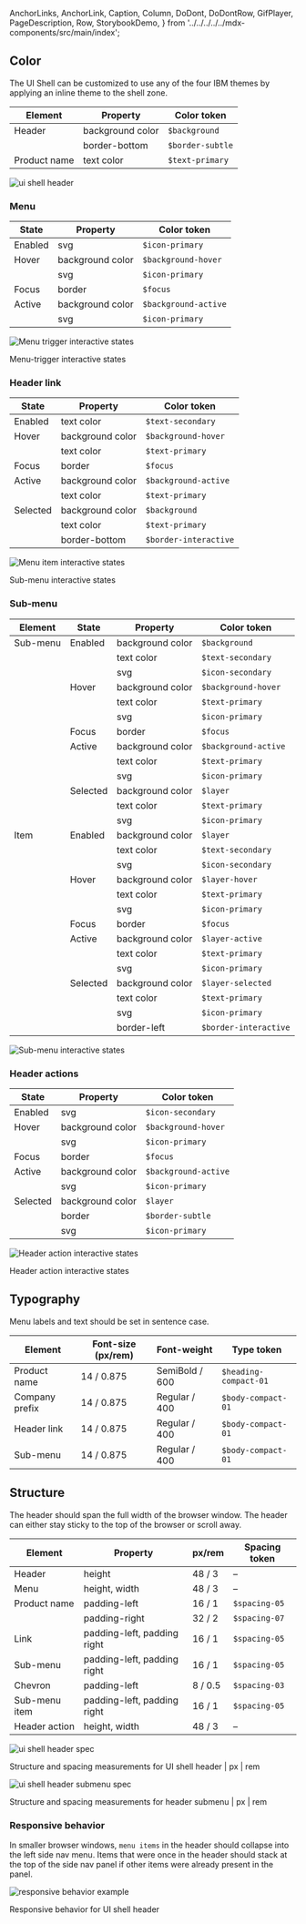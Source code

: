   AnchorLinks,
  AnchorLink,
  Caption,
  Column,
  DoDont,
  DoDontRow,
  GifPlayer,
  PageDescription,
  Row,
  StorybookDemo,
} from '../../../../../mdx-components/src/main/index';

<Unstyled>
<Theme style={{paddingBottom: '2rem', paddingTop: '1px', marginTop: '-1px'}} theme="g10">

## Color

The UI Shell can be customized to use any of the four IBM themes by applying an
inline theme to the shell zone.

| Element      | Property         | Color token      |
| ------------ | ---------------- | ---------------- |
| Header       | background color | `$background`    |
|              | border-bottom    | `$border-subtle` |
| Product name | text color       | `$text-primary`  |

![ui shell header](images/header-style-1.png)

### Menu

| State   | Property         | Color token          |
| ------- | ---------------- | -------------------- |
| Enabled | svg              | `$icon-primary`      |
| Hover   | background color | `$background-hover`  |
|         | svg              | `$icon-primary`      |
| Focus   | border           | `$focus`             |
| Active  | background color | `$background-active` |
|         | svg              | `$icon-primary`      |

<Row>
<Column colLg={8}>

![Menu trigger interactive states](images/header-style-5.png)

<Caption>Menu-trigger interactive states</Caption>

</Column>
</Row>

### Header link

| State    | Property         | Color token           |
| -------- | ---------------- | --------------------- |
| Enabled  | text color       | `$text-secondary`     |
| Hover    | background color | `$background-hover`   |
|          | text color       | `$text-primary`       |
| Focus    | border           | `$focus`              |
| Active   | background color | `$background-active`  |
|          | text color       | `$text-primary`       |
| Selected | background color | `$background`         |
|          | text color       | `$text-primary`       |
|          | border-bottom    | `$border-interactive` |

<Row>
<Column colLg={8}>

![Menu item interactive states](images/header-style-6.png)

<Caption>Sub-menu interactive states</Caption>

</Column>
</Row>

### Sub-menu

| Element  | State    | Property         | Color token           |
| -------- | -------- | ---------------- | --------------------- |
| Sub-menu | Enabled  | background color | `$background`         |
|          |          | text color       | `$text-secondary`     |
|          |          | svg              | `$icon-secondary`     |
|          | Hover    | background color | `$background-hover`   |
|          |          | text color       | `$text-primary`       |
|          |          | svg              | `$icon-primary`       |
|          | Focus    | border           | `$focus`              |
|          | Active   | background color | `$background-active`  |
|          |          | text color       | `$text-primary`       |
|          |          | svg              | `$icon-primary`       |
|          | Selected | background color | `$layer`              |
|          |          | text color       | `$text-primary`       |
|          |          | svg              | `$icon-primary`       |
| Item     | Enabled  | background color | `$layer`              |
|          |          | text color       | `$text-secondary`     |
|          |          | svg              | `$icon-secondary`     |
|          | Hover    | background color | `$layer-hover`        |
|          |          | text color       | `$text-primary`       |
|          |          | svg              | `$icon-primary`       |
|          | Focus    | border           | `$focus`              |
|          | Active   | background color | `$layer-active`       |
|          |          | text color       | `$text-primary`       |
|          |          | svg              | `$icon-primary`       |
|          | Selected | background color | `$layer-selected`     |
|          |          | text color       | `$text-primary`       |
|          |          | svg              | `$icon-primary`       |
|          |          | border-left      | `$border-interactive` |

![Sub-menu interactive states](images/header-style-7.png)

<Caption></Caption>

### Header actions

| State    | Property         | Color token          |
| -------- | ---------------- | -------------------- |
| Enabled  | svg              | `$icon-secondary`    |
| Hover    | background color | `$background-hover`  |
|          | svg              | `$icon-primary`      |
| Focus    | border           | `$focus`             |
| Active   | background color | `$background-active` |
|          | svg              | `$icon-primary`      |
| Selected | background color | `$layer`             |
|          | border           | `$border-subtle`     |
|          | svg              | `$icon-primary`      |

<Row>
<Column colLg={8}>

![Header action interactive states](images/header-style-8.png)

<Caption>Header action interactive states</Caption>

</Column>
</Row>

## Typography

Menu labels and text should be set in sentence case.

| Element        | Font-size (px/rem) | Font-weight    | Type token            |
| -------------- | ------------------ | -------------- | --------------------- |
| Product name   | 14 / 0.875         | SemiBold / 600 | `$heading-compact-01` |
| Company prefix | 14 / 0.875         | Regular / 400  | `$body-compact-01`    |
| Header link    | 14 / 0.875         | Regular / 400  | `$body-compact-01`    |
| Sub-menu       | 14 / 0.875         | Regular / 400  | `$body-compact-01`    |

## Structure

The header should span the full width of the browser window. The header can
either stay sticky to the top of the browser or scroll away.

| Element       | Property                    | px/rem  | Spacing token |
| ------------- | --------------------------- | ------- | ------------- |
| Header        | height                      | 48 / 3  | –             |
| Menu          | height, width               | 48 / 3  | –             |
| Product name  | padding-left                | 16 / 1  | `$spacing-05` |
|               | padding-right               | 32 / 2  | `$spacing-07` |
| Link          | padding-left, padding right | 16 / 1  | `$spacing-05` |
| Sub-menu      | padding-left, padding right | 16 / 1  | `$spacing-05` |
| Chevron       | padding-left                | 8 / 0.5 | `$spacing-03` |
| Sub-menu item | padding-left, padding right | 16 / 1  | `$spacing-05` |
| Header action | height, width               | 48 / 3  | –             |

![ui shell header spec](images/header-style-2.png)

<Caption>
  Structure and spacing measurements for UI shell header | px | rem
</Caption>

![ui shell header submenu spec](images/header-style-3.png)

<Caption>
  Structure and spacing measurements for header submenu | px | rem
</Caption>

### Responsive behavior

In smaller browser windows, `menu items` in the header should collapse into the
left side nav menu. Items that were once in the header should stack at the top
of the side nav panel if other items were already present in the panel.

![responsive behavior example](images/header-style-4.png)

<Caption>Responsive behavior for UI shell header</Caption>

</Theme>
</Unstyled>
